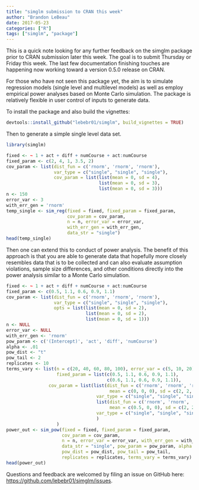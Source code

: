 ```yaml
---
title: "simglm submission to CRAN this week"
author: "Brandon LeBeau"
date: 2017-05-23
categories: ["R"]
tags: ["simglm", "package"]
---
```


This is a quick note looking for any further feedback on the simglm package prior to CRAN submission later this week. The goal is to submit Thursday or Friday this week. The last few documentation finishing touches are happening now working toward a version 0.5.0 release on CRAN.

For those who have not seen this package yet, the aim is to simulate regression models (single level and multilevel models) as well as employ empirical power analyses based on Monte Carlo simulation. The package is relatively flexible in user control of inputs to generate data. 

To install the package and also build the vignettes:

```r
devtools::install_github("lebebr01/simglm", build_vignettes = TRUE)
```

Then to generate a simple single level data set.
```r
library(simglm)

fixed <- ~ 1 + act + diff + numCourse + act:numCourse
fixed_param <- c(2, 4, 1, 3.5, 2)
cov_param <- list(dist_fun = c('rnorm', 'rnorm', 'rnorm'), 
                  var_type = c("single", "single", "single"),
                  cov_param = list(list(mean = 0, sd = 4),
                                   list(mean = 0, sd = 3),
                                   list(mean = 0, sd = 3)))
n <- 150
error_var <- 3
with_err_gen = 'rnorm'
temp_single <- sim_reg(fixed = fixed, fixed_param = fixed_param, 
                       cov_param = cov_param,
                       n = n, error_var = error_var, 
                       with_err_gen = with_err_gen, 
                       data_str = "single")
head(temp_single)
```

Then one can extend this to conduct of power analysis. The benefit of this approach is that you are able to generate data that hopefully more closely resembles data that is to be collected and can also evaluate assumption violations, sample size differences, and other conditions directly into the power analysis similar to a Monte Carlo simulation. 

```r
fixed <- ~ 1 + act + diff + numCourse + act:numCourse
fixed_param <- c(0.5, 1.1, 0.6, 0.9, 1.1)
cov_param <- list(dist_fun = c('rnorm', 'rnorm', 'rnorm'), 
                  var_type = c("single", "single", "single"),
                  opts = list(list(mean = 0, sd = 2),
                              list(mean = 0, sd = 2),
                              list(mean = 0, sd = 1)))
n <- NULL
error_var <- NULL
with_err_gen <- 'rnorm'
pow_param <- c('(Intercept)', 'act', 'diff', 'numCourse')
alpha <- .01
pow_dist <- "t"
pow_tail <- 2
replicates <- 10
terms_vary <- list(n = c(20, 40, 60, 80, 100), error_var = c(5, 10, 20),
                   fixed_param = list(c(0.5, 1.1, 0.6, 0.9, 1.1), 
                                      c(0.6, 1.1, 0.6, 0.9, 1.1)),
                cov_param = list(list(dist_fun = c('rnorm', 'rnorm', 'rnorm'),
                                       mean = c(0, 0, 0), sd = c(2, 2, 1), 
                                  var_type = c("single", "single", "single")),
                                  list(dist_fun = c('rnorm', 'rnorm', 'rnorm'),
                                       mean = c(0.5, 0, 0), sd = c(2, 2, 1), 
                                  var_type = c("single", "single", "single"))
                                  )
                   )
power_out <- sim_pow(fixed = fixed, fixed_param = fixed_param, 
                     cov_param = cov_param,
                     n = n, error_var = error_var, with_err_gen = with_err_gen, 
                     data_str = "single", pow_param = pow_param, alpha = alpha,
                     pow_dist = pow_dist, pow_tail = pow_tail, 
                     replicates = replicates, terms_vary = terms_vary)
head(power_out)
```

Questions and feedback are welcomed by filing an issue on GitHub here: <https://github.com/lebebr01/simglm/issues>.

